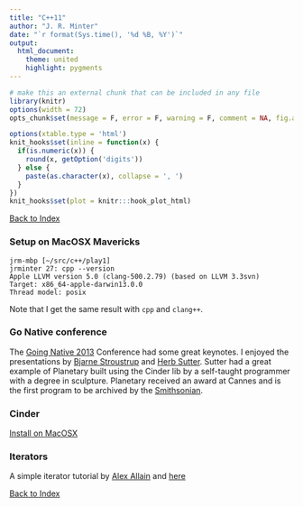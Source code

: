 ```yaml
---
title: "C++11"
author: "J. R. Minter"
date: "`r format(Sys.time(), '%d %B, %Y')`"
output:
  html_document:
    theme: united
    highlight: pygments
---
```

```r
# make this an external chunk that can be included in any file
library(knitr)
options(width = 72)
opts_chunk$set(message = F, error = F, warning = F, comment = NA, fig.align = 'center', dpi = 100, tidy = F, cache.path = '.cache/', fig.path = 'figure/')

options(xtable.type = 'html')
knit_hooks$set(inline = function(x) {
  if(is.numeric(x)) {
    round(x, getOption('digits'))
  } else {
    paste(as.character(x), collapse = ', ')
  }
})
knit_hooks$set(plot = knitr:::hook_plot_html)
```
[Back to Index](../README.html)

### Setup on MacOSX Mavericks

```
jrm-mbp [~/src/c++/play1]
jrminter 27: cpp --version
Apple LLVM version 5.0 (clang-500.2.79) (based on LLVM 3.3svn)
Target: x86_64-apple-darwin13.0.0
Thread model: posix
```

Note that I get the same result with ``cpp`` and ``clang++``.

### Go Native conference
The [Going Native 2013](http://channel9.msdn.com/Events/GoingNative/2013) Conference had some great keynotes. I enjoyed the presentations by [Bjarne Stroustrup](http://channel9.msdn.com/Events/GoingNative/2013/Opening-Keynote-Bjarne-Stroustrup) and [Herb Sutter](http://channel9.msdn.com/Events/GoingNative/2013/Keynote-Herb-Sutter-One-Cpp). Sutter had a great example of Planetary built using the Cinder lib by a self-taught programmer with a degree in sculpture. Planetary received an award at Cannes and is the first program to be archived by the [Smithsonian](http://www.smithsonianmag.com/arts-culture/smithsonian-institution/How-Does-a-Museum-Acquire-an-iPad-App-for-its-Collections-220570391.html).  

### Cinder

[Install on MacOSX](http://libcinder.org/docs/welcome/GitSetup.html)

### Iterators

A simple iterator tutorial by
[Alex Allain](http://www.cprogramming.com/tutorial/stl/iterators.html)
and [here](http://www.cprogramming.com/c++11/c++11-ranged-for-loop.html)

[Back to Index](../README.html)